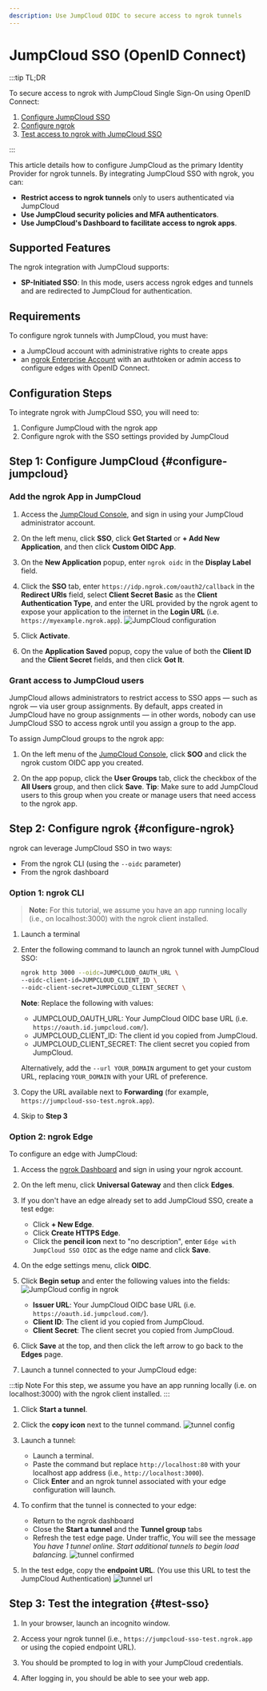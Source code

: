 ```yaml
---
description: Use JumpCloud OIDC to secure access to ngrok tunnels
---
```


# JumpCloud SSO (OpenID Connect)

:::tip TL;DR

To secure access to ngrok with JumpCloud Single Sign-On using OpenID Connect:

1. [Configure JumpCloud SSO](#configure-jumpcloud)
1. [Configure ngrok](#configure-ngrok)
1. [Test access to ngrok with JumpCloud SSO](#test-sso)

:::

This article details how to configure JumpCloud as the primary Identity Provider for ngrok tunnels.
By integrating JumpCloud SSO with ngrok, you can:

- **Restrict access to ngrok tunnels** only to users authenticated via JumpCloud
- **Use JumpCloud security policies and MFA authenticators**.
- **Use JumpCloud's Dashboard to facilitate access to ngrok apps**.

## Supported Features

The ngrok integration with JumpCloud supports:

- **SP-Initiated SSO**: In this mode, users access ngrok edges and tunnels and are redirected to JumpCloud for authentication.

## Requirements

To configure ngrok tunnels with JumpCloud, you must have:

- a JumpCloud account with administrative rights to create apps
- an [ngrok Enterprise Account](https://ngrok.com/pricing) with an authtoken or admin access to configure edges with OpenID Connect.

## Configuration Steps

To integrate ngrok with JumpCloud SSO, you will need to:

1. Configure JumpCloud with the ngrok app
1. Configure ngrok with the SSO settings provided by JumpCloud

## **Step 1**: Configure JumpCloud {#configure-jumpcloud}

### Add the ngrok App in JumpCloud

1. Access the [JumpCloud Console](https://console.jumpcloud.com/), and sign in using your JumpCloud administrator account.

1. On the left menu, click **SSO**, click **Get Started** or **+ Add New Application**, and then click **Custom OIDC App**.

1. On the **New Application** popup, enter `ngrok oidc` in the **Display Label** field.

1. Click the **SSO** tab, enter `https://idp.ngrok.com/oauth2/callback` in the **Redirect URIs** field, select **Client Secret Basic** as the **Client Authentication Type**, and enter the URL provided by the ngrok agent to expose your application to the internet in the **Login URL** (i.e. `https://myexample.ngrok.app`).
   ![JumpCloud configuration](img/ngrok_url_configuration_jumpcloud.png)

1. Click **Activate**.
1. On the **Application Saved** popup, copy the value of both the **Client ID** and the **Client Secret** fields, and then click **Got It**.

### Grant access to JumpCloud users

JumpCloud allows administrators to restrict access to SSO apps — such as ngrok — via user group assignments. By default, apps created in JumpCloud have no group assignments — in other words, nobody can use JumpCloud SSO to access ngrok until you assign a group to the app.

To assign JumpCloud groups to the ngrok app:

1. On the left menu of the [JumpCloud Console](https://console.jumpcloud.com/), click **SOO** and click the ngrok custom OIDC app you created.

1. On the app popup, click the **User Groups** tab, click the checkbox of the **All Users** group, and then click **Save**.
   **Tip**: Make sure to add JumpCloud users to this group when you create or manage users that need access to the ngrok app.

## **Step 2**: Configure ngrok {#configure-ngrok}

ngrok can leverage JumpCloud SSO in two ways:

- From the ngrok CLI (using the `--oidc` parameter)
- From the ngrok dashboard

### **Option 1**: ngrok CLI

> **Note:** For this tutorial, we assume you have an app running locally (i.e., on localhost:3000) with the ngrok client installed.

1. Launch a terminal

1. Enter the following command to launch an ngrok tunnel with JumpCloud SSO:

   ```bash
   ngrok http 3000 --oidc=JUMPCLOUD_OAUTH_URL \
   --oidc-client-id=JUMPCLOUD_CLIENT_ID \
   --oidc-client-secret=JUMPCLOUD_CLIENT_SECRET \
   ```

   **Note**: Replace the following with values:

   - JUMPCLOUD_OAUTH_URL: Your JumpCloud OIDC base URL (i.e. `https://oauth.id.jumpcloud.com/`).
   - JUMPCLOUD_CLIENT_ID: The client id you copied from JumpCloud.
   - JUMPCLOUD_CLIENT_SECRET: The client secret you copied from JumpCloud.

   Alternatively, add the `--url YOUR_DOMAIN` argument to get your custom URL, replacing `YOUR_DOMAIN` with your URL of preference.

1. Copy the URL available next to **Forwarding** (for example, `https://jumpcloud-sso-test.ngrok.app`).

1. Skip to **Step 3**

### **Option 2**: ngrok Edge

To configure an edge with JumpCloud:

1. Access the [ngrok Dashboard](https://dashboard.ngrok.com/) and sign in using your ngrok account.

1. On the left menu, click **Universal Gateway** and then click **Edges**.

1. If you don't have an edge already set to add JumpCloud SSO, create a test edge:

   - Click **+ New Edge**.
   - Click **Create HTTPS Edge**.
   - Click the **pencil icon** next to "no description", enter `Edge with JumpCloud SSO OIDC` as the edge name and click **Save**.

1. On the edge settings menu, click **OIDC**.

1. Click **Begin setup** and enter the following values into the fields:
   ![JumpCloud config in ngrok](img/jumpcloud-1.png)

   - **Issuer URL**: Your JumpCloud OIDC base URL (i.e. `https://oauth.id.jumpcloud.com/`).
   - **Client ID**: The client id you copied from JumpCloud.
   - **Client Secret**: The client secret you copied from JumpCloud.

1. Click **Save** at the top, and then click the left arrow to go back to the **Edges** page.

1. Launch a tunnel connected to your JumpCloud edge:

:::tip Note
For this step, we assume you have an app running locally (i.e. on localhost:3000) with the ngrok client installed.
:::

1.  Click **Start a tunnel**.

1.  Click the **copy icon** next to the tunnel command.
    ![tunnel config](img/jumpcloud-2.png)

1.  Launch a tunnel:

    - Launch a terminal.
    - Paste the command but replace `http://localhost:80` with your localhost app address (i.e., `http://localhost:3000`).
    - Click **Enter** and an ngrok tunnel associated with your edge configuration will launch.

1.  To confirm that the tunnel is connected to your edge:

    - Return to the ngrok dashboard
    - Close the **Start a tunnel** and the **Tunnel group** tabs
    - Refresh the test edge page. Under traffic, You will see the message _You have 1 tunnel online. Start additional tunnels to begin load balancing._
      ![tunnel confirmed](img/jumpcloud-3.png)

1.  In the test edge, copy the **endpoint URL**. (You use this URL to test the JumpCloud Authentication)
    ![tunnel url](img/jumpcloud-4.png)

## Step 3: Test the integration {#test-sso}

1. In your browser, launch an incognito window.

1. Access your ngrok tunnel (i.e., `https://jumpcloud-sso-test.ngrok.app` or using the copied endpoint URL).

1. You should be prompted to log in with your JumpCloud credentials.

1. After logging in, you should be able to see your web app.
